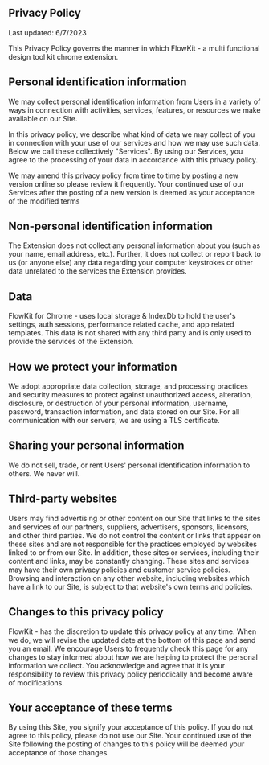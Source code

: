 Privacy Policy
-----------------

Last updated: 6/7/2023

This Privacy Policy governs the manner in which FlowKit - a multi functional design tool kit chrome extension. 
## Personal identification information

We may collect personal identification information from Users in a variety of ways in connection with activities, services, features, or resources we make available on our Site.

In this privacy policy, we describe what kind of data we may collect of you in connection with your use of our services and how we may use such data. Below we call these collectively "Services". By using our Services, you agree to the processing of your data in accordance with this privacy policy.

We may amend this privacy policy from time to time by posting a new version online so please review it frequently. Your continued use of our Services after the posting of a new version is deemed as your acceptance of the modified terms

## Non-personal identification information

The Extension does not collect any personal information about you (such as your name, email address, etc.). Further, it does not collect or report back to us (or anyone else) any data regarding your computer keystrokes or other data unrelated to the services the Extension provides.


## Data

FlowKit for Chrome - uses local storage & IndexDb to hold the user's settings, auth sessions, performance related cache, and app related templates. This data is not shared with any third party and is only used to provide the services of the Extension.


## How we protect your information

We adopt appropriate data collection, storage, and processing practices and security measures to protect against unauthorized access, alteration, disclosure, or destruction of your personal information, username, password, transaction information, and data stored on our Site. For all communication with our servers, we are using a TLS certificate.

## Sharing your personal information

We do not sell, trade, or rent Users' personal identification information to others. We never will. 
## Third-party websites

Users may find advertising or other content on our Site that links to the sites and services of our partners, suppliers, advertisers, sponsors, licensors, and other third parties. We do not control the content or links that appear on these sites and are not responsible for the practices employed by websites linked to or from our Site. In addition, these sites or services, including their content and links, may be constantly changing. These sites and services may have their own privacy policies and customer service policies. Browsing and interaction on any other website, including websites which have a link to our Site, is subject to that website's own terms and policies.


## Changes to this privacy policy

FlowKit - has the discretion to update this privacy policy at any time. When we do, we will revise the updated date at the bottom of this page and send you an email. We encourage Users to frequently check this page for any changes to stay informed about how we are helping to protect the personal information we collect. You acknowledge and agree that it is your responsibility to review this privacy policy periodically and become aware of modifications.

## Your acceptance of these terms

By using this Site, you signify your acceptance of this policy. If you do not agree to this policy, please do not use our Site. Your continued use of the Site following the posting of changes to this policy will be deemed your acceptance of those changes.

